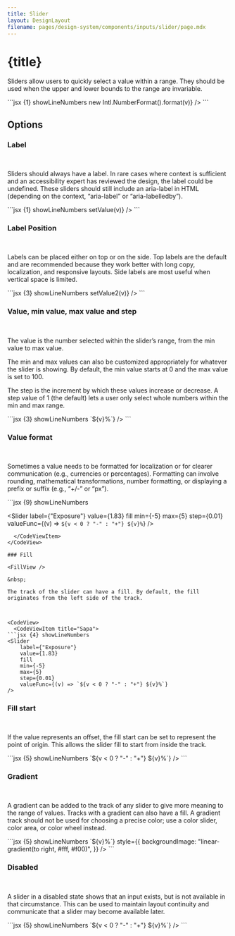 ```yaml
---
title: Slider
layout: DesignLayout
filename: pages/design-system/components/inputs/slider/page.mdx
---
```



# {title}

Sliders allow users to quickly select a value within a range. They should be used when the upper and lower bounds to the range are invariable.

<MainView />


<CodeView>
  <CodeViewItem title="Sapa">
```jsx {1} showLineNumbers
<Slider
    min={0}
    max={10000}
    step={20}
    value={value}
    onInput={onInput}
    valuePlacement="top"
    label={"Contrast"}
    // eslint-disable-next-line no-undef
    valueFunc={(v) => new Intl.NumberFormat().format(v)}
/>
```
  </CodeViewItem>
</CodeView>

## Options 

### Label

<OptionsView />

&nbsp;

Sliders should always have a label. In rare cases where context is
sufficient and an accessibility expert has reviewed the design, the
label could be undefined. These sliders should still include an
aria-label in HTML (depending on the context, “aria-label” or
“aria-labelledby”).


<CodeView>
  <CodeViewItem title="Sapa">
```jsx {1} showLineNumbers
<Slider
    label={"Contrast"}
    value={value}
    max={10000}
    step={20}
    onInput={(v) => setValue(v)}
/>
```
  </CodeViewItem>
</CodeView>

### Label Position

<LabelPositionView />

&nbsp;

Labels can be placed either on top or on the side. Top labels are the
default and are recommended because they work better with long copy,
localization, and responsive layouts. Side labels are most useful when
vertical space is limited.

<CodeView>
  <CodeViewItem title="Sapa">
```jsx {3} showLineNumbers
<Slider
    label={"Contrast"}
    labelPosition="side"
    value={value2}
    max={10000}
    step={20}
    onInput={(v) => setValue2(v)}
/>
```
  </CodeViewItem>
</CodeView>

### Value, min value, max value and step 

<MinMaxView />

&nbsp;


The value is the number selected within the slider’s range, from the
min value to max value.

The min and max values can also be customized appropriately for
whatever the slider is showing. By default, the min value starts at 0
and the max value is set to 100.

The step is the increment by which these values increase or decrease.
A step value of 1 (the default) lets a user only select whole numbers
within the min and max range.


<CodeView>
  <CodeViewItem title="Sapa">
```jsx {3} showLineNumbers
<Slider
    label={"Contrast"}
    value={40}
    fill
    min={0}
    max={100}
    step={1}
    valueFunc={(v) => `${v}%`}
/>
```
  </CodeViewItem>
</CodeView>

### Value format

<ValueFormatView />

&nbsp;

Sometimes a value needs to be formatted for localization or for
clearer communication (e.g., currencies or percentages). Formatting
can involve rounding, mathematical transformations, number formatting,
or displaying a prefix or suffix (e.g., “+/-” or “px”).


<CodeView>
  <CodeViewItem title="Sapa">
```jsx {9} showLineNumbers

<Slider
    label={"Exposure"}
    value={1.83}
    fill
    min={-5}
    max={5}
    step={0.01}
    valueFunc={(v) => `${v < 0 ? "-" : "+"} ${v}%`}
/>
```
  </CodeViewItem>
</CodeView>

### Fill

<FillView />

&nbsp;

The track of the slider can have a fill. By default, the fill
originates from the left side of the track.



<CodeView>
  <CodeViewItem title="Sapa">
```jsx {4} showLineNumbers
<Slider
    label={"Exposure"}
    value={1.83}
    fill
    min={-5}
    max={5}
    step={0.01}
    valueFunc={(v) => `${v < 0 ? "-" : "+"} ${v}%`}
/>
```
  </CodeViewItem>
</CodeView>

### Fill start

<FillStartView />

&nbsp;

If the value represents an offset, the fill start can be set to
represent the point of origin. This allows the slider fill to start
from inside the track.


<CodeView>
  <CodeViewItem title="Sapa">
```jsx {5} showLineNumbers
 <Slider
    label={"Exposure"}
    value={1.83}
    fill
    fillOffset={0}
    min={-5}
    max={5}
    step={0.01}
    valueFunc={(v) => `${v < 0 ? "-" : "+"} ${v}%`}
/>
```
  </CodeViewItem>
</CodeView>

### Gradient

<GradientView />

&nbsp;

A gradient can be added to the track of any slider to give more
meaning to the range of values. Tracks with a gradient can also have a
fill. A gradient track should not be used for choosing a precise
color; use a color slider, color area, or color wheel instead.


<CodeView>
  <CodeViewItem title="Sapa">
```jsx {5} showLineNumbers
<Slider
    label={"Opacity"}
    value={40}
    min={0}
    max={100}
    step={1}
    valueFunc={(v) => `${v}%`}
    style={{
        backgroundImage: "linear-gradient(to right, #fff, #f00)",
    }}
/>
```
  </CodeViewItem>
</CodeView>

### Disabled

<DisabledView />

&nbsp;

A slider in a disabled state shows that an input exists, but is not available in that circumstance. 
This can be used to maintain layout continuity and communicate that a slider may become available later.


<CodeView>
  <CodeViewItem title="Sapa">
```jsx {5} showLineNumbers
<Slider
    disabled
    label={"Exposure"}
    value={1.83}
    fill
    min={-5}
    max={5}
    step={0.01}
    valueFunc={(v) => `${v < 0 ? "-" : "+"} ${v}%`}
/>
```
  </CodeViewItem>
</CodeView>


